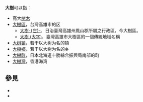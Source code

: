 '''大樹'''可以指：

*高大[[树木|树木]]
*[[大樹區|大樹區]]，台灣高雄市的区
**[[大樹庄|大樹-{庄}-]]，日治臺灣高雄州鳳山郡所屬之行政區，今大樹區。
**[[大樹_(大字)|大樹 (大字)]]，臺灣高雄市大樹區的一個傳統地域名稱
*[[大树镇|大树镇]]，若干以大树为名的镇
*[[大樹鄉|大樹鄉]]，若干以大树为名的乡
*[[大樹町|大樹町]]，日本北海道十勝綜合振興局南部的町
*[[大樹灣|大樹灣]]，香港海湾

== 參見 ==
*{{lookfrom|大樹}}
*{{lookfrom|大树}}

{{Disambig|Cat=二字消歧义}}